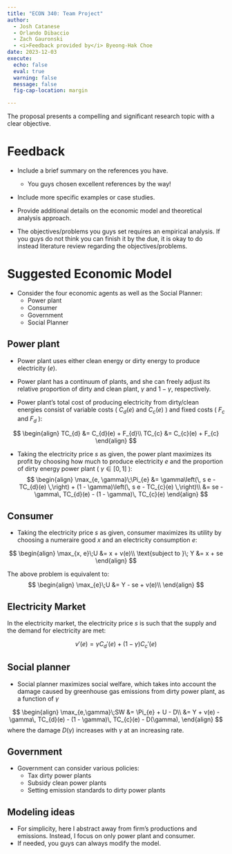 ```yaml
---
title: "ECON 340: Team Project"
author: 
  - Josh Catanese
  - Orlando Dibaccio
  - Zach Gauronski
  - <i>Feedback provided by</i> Byeong-Hak Choe
date: 2023-12-03
execute: 
  echo: false
  eval: true
  warning: false
  message: false
  fig-cap-location: margin

---
```


The proposal presents a compelling and significant research topic with a clear objective. 


# Feedback

- Include a brief summary on the references you have.
  - You guys chosen excellent references by the way!
  
- Include more specific examples or case studies.

- Provide additional details on the economic model and theoretical analysis approach.

- The objectives/problems you guys set requires an empirical analysis. If you guys do not think you can finish it by the due, it is okay to do instead literature review regarding the objectives/problems.


# Suggested Economic Model

- Consider the four economic agents as well as the Social Planner:
  - Power plant
  - Consumer
  - Government
  - Social Planner
  
## Power plant
- Power plant uses either clean energy or dirty energy to produce electricity ($e$).

- Power plant has a continuum of plants, and she can freely adjust its relative proportion of dirty and clean plant, $\gamma$ and $1-\gamma$, respectively.

- Power plant's total cost of producing electricity from dirty/clean energies consist of variable costs ( $C_{d}(e)$ and $C_{c}(e)$ ) and fixed costs ( $F_{c}$ and $F_{d}$ ):

$$
\begin{align}
TC_{d} &= C_{d}(e) + F_{d}\\
TC_{c} &= C_{c}(e) + F_{c}
\end{align}
$$

- Taking the electricity price $s$ as given, the power plant maximizes its profit by choosing how much to produce electricity $e$ and the proportion of dirty energy power plant ( $\gamma \in [0,1]$  ):
$$
\begin{align}
\max_{e, \gamma}\;\Pi_{e} &= \gamma\left(\, s e - TC_{d}(e) \,\right) + (1 - \gamma)\left(\, s e - TC_{c}(e) \,\right)\\
&= se - \gamma\, TC_{d}(e)  - (1 - \gamma)\, TC_{c}(e)
\end{align}
$$

## Consumer
- Taking the electricity price $s$ as given, consumer maximizes its utility by choosing a numeraire good $x$ and an electricity consumption $e$:

$$
\begin{align}
\max_{x, e}\;U &= x + v(e)\\
\text{subject to }\; Y &= x + se
\end{align}
$$

The above problem is equivalent to:
$$
\begin{align}
\max_{e}\;U &= Y - se + v(e)\\
\end{align}
$$

## Electricity Market

In the electricity market, the electricity price $s$ is such that the supply and the demand for electricity are met:

$$
v'(e) = \gamma C_{d}'(e) + (1 - \gamma) C_{c}'(e)
$$


## Social planner
- Social planner maximizes social welfare, which takes into account the damage caused by greenhouse gas emissions from dirty power plant, as a function of $\gamma$

$$
\begin{align}
\max_{e,\gamma}\;SW &= \Pi_{e} + U - D\\
&= Y + v(e) - \gamma\, TC_{d}(e)  - (1 - \gamma)\, TC_{c}(e)  - D(\gamma),
\end{align}
$$
where the damage $D(\gamma)$ increases with $\gamma$ at an increasing rate.


## Government
- Government can consider various policies:
  - Tax dirty power plants
  - Subsidy clean power plants
  - Setting emission standards to dirty power plants


## Modeling ideas
- For simplicity, here I abstract away from firm's productions and emissions. Instead, I focus on only power plant and consumer.
- If needed, you guys can always modify the model.





